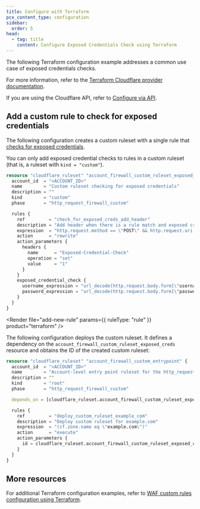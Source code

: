 ```yaml
---
title: Configure with Terraform
pcx_content_type: configuration
sidebar:
  order: 5
head:
  - tag: title
    content: Configure Exposed Credentials Check using Terraform
---
```



The following Terraform configuration example addresses a common use case of exposed credentials checks.

For more information, refer to the [Terraform Cloudflare provider documentation](https://registry.terraform.io/providers/cloudflare/cloudflare/latest/docs).

If you are using the Cloudflare API, refer to [Configure via API](/waf/managed-rules/check-for-exposed-credentials/configure-api/).

<Render file="leaked-credentials-recommend-detection" />

## Add a custom rule to check for exposed credentials

The following configuration creates a custom ruleset with a single rule that [checks for exposed credentials](/waf/managed-rules/check-for-exposed-credentials/configure-api/#create-a-custom-rule-checking-for-exposed-credentials).

You can only add exposed credential checks to rules in a custom ruleset (that is, a ruleset with `kind = "custom"`).

<Render file="v4-code-snippets" product="terraform" />

```tf
resource "cloudflare_ruleset" "account_firewall_custom_ruleset_exposed_creds" {
  account_id  = "<ACCOUNT_ID>"
  name        = "Custom ruleset checking for exposed credentials"
  description = ""
  kind        = "custom"
  phase       = "http_request_firewall_custom"

  rules {
    ref         = "check_for_exposed_creds_add_header"
    description = "Add header when there is a rule match and exposed credentials are detected"
    expression  = "http.request.method == \"POST\" && http.request.uri == \"/login.php\""
    action      = "rewrite"
    action_parameters {
      headers {
        name      = "Exposed-Credential-Check"
        operation = "set"
        value     = "1"
      }
    }
    exposed_credential_check {
      username_expression = "url_decode(http.request.body.form[\"username\"][0])"
      password_expression = "url_decode(http.request.body.form[\"password\"][0])"
    }
  }
}
```

<Render file="add-new-rule" params={{ ruleType: "rule" }} product="terraform" />

The following configuration deploys the custom ruleset. It defines a dependency on the `account_firewall_custom_ruleset_exposed_creds` resource and obtains the ID of the created custom ruleset:

<Render file="v4-code-snippets" product="terraform" />

```tf
resource "cloudflare_ruleset" "account_firewall_custom_entrypoint" {
  account_id  = "<ACCOUNT_ID>"
  name        = "Account-level entry point ruleset for the http_request_firewall_custom phase deploying a custom ruleset checking for exposed credentials"
  description = ""
  kind        = "root"
  phase       = "http_request_firewall_custom"

  depends_on = [cloudflare_ruleset.account_firewall_custom_ruleset_exposed_creds]

  rules {
    ref         = "deploy_custom_ruleset_example_com"
    description = "Deploy custom ruleset for example.com"
    expression  = "(cf.zone.name eq \"example.com\")"
    action      = "execute"
    action_parameters {
      id = cloudflare_ruleset.account_firewall_custom_ruleset_exposed_creds.id
    }
  }
}
```

## More resources

For additional Terraform configuration examples, refer to [WAF custom rules configuration using Terraform](/terraform/additional-configurations/waf-custom-rules/).
